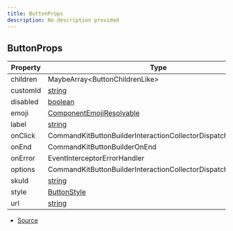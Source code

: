 ```yaml
---
title: ButtonProps
description: No description provided
---
```


## ButtonProps

| Property | Type                                                                                                                | Value |
| -------- | ------------------------------------------------------------------------------------------------------------------- | ----- |
| children | MaybeArray\<ButtonChildrenLike>                                                                                     | N/A   |
| customId | [string](https://developer.mozilla.org/en-US/docs/Web/JavaScript/Reference/Global_Objects/String)                   | N/A   |
| disabled | [boolean](https://developer.mozilla.org/en-US/docs/Web/JavaScript/Reference/Global_Objects/Boolean)                 | N/A   |
| emoji    | [ComponentEmojiResolvable](https://discord.js.org/docs/packages/discord.js/main/ComponentEmojiResolvable:TypeAlias) | N/A   |
| label    | [string](https://developer.mozilla.org/en-US/docs/Web/JavaScript/Reference/Global_Objects/String)                   | N/A   |
| onClick  | CommandKitButtonBuilderInteractionCollectorDispatch                                                                 | N/A   |
| onEnd    | CommandKitButtonBuilderOnEnd                                                                                        | N/A   |
| onError  | EventInterceptorErrorHandler                                                                                        | N/A   |
| options  | CommandKitButtonBuilderInteractionCollectorDispatchContextData                                                      | N/A   |
| skuId    | [string](https://developer.mozilla.org/en-US/docs/Web/JavaScript/Reference/Global_Objects/String)                   | N/A   |
| style    | [ButtonStyle](https://discord-api-types.dev/api/discord-api-types-v10/enum/ButtonStyle)                             | N/A   |
| url      | [string](https://developer.mozilla.org/en-US/docs/Web/JavaScript/Reference/Global_Objects/String)                   | N/A   |

- [Source](https://github.com/underctrl-io/commandkit/blob/f8cc07d11d2ae5ed7f529adff1649936223e27b2/packages/commandkit/src/components/button/Button.ts#L14)
